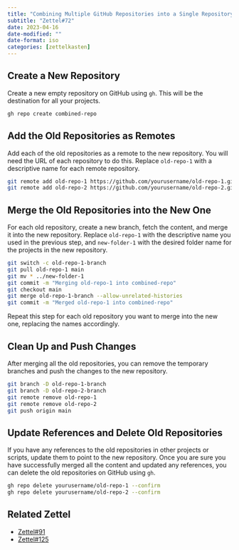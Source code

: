 ```yaml
---
title: "Combining Multiple GitHub Repositories into a Single Repository"
subtitle: "Zettel#72"
date: 2023-04-16
date-modified: ""
date-format: iso
categories: [zettelkasten]
---
```

## Create a New Repository

Create a new empty repository on GitHub using `gh`. This will be the destination for all your projects.

```bash
gh repo create combined-repo
```

## Add the Old Repositories as Remotes

Add each of the old repositories as a remote to the new repository. You will need the URL of each repository to do this. Replace `old-repo-1` with a descriptive name for each remote repository.

```bash
git remote add old-repo-1 https://github.com/yourusername/old-repo-1.git
git remote add old-repo-2 https://github.com/yourusername/old-repo-2.git
```

## Merge the Old Repositories into the New One

For each old repository, create a new branch, fetch the content, and merge it into the new repository. Replace `old-repo-1` with the descriptive name you used in the previous step, and `new-folder-1` with the desired folder name for the projects in the new repository.

```bash
git switch -c old-repo-1-branch
git pull old-repo-1 main
git mv * ../new-folder-1
git commit -m "Merging old-repo-1 into combined-repo"
git checkout main
git merge old-repo-1-branch --allow-unrelated-histories
git commit -m "Merged old-repo-1 into combined-repo"
```

Repeat this step for each old repository you want to merge into the new one, replacing the names accordingly.

## Clean Up and Push Changes

After merging all the old repositories, you can remove the temporary branches and push the changes to the new repository.

```bash
git branch -D old-repo-1-branch
git branch -D old-repo-2-branch
git remote remove old-repo-1
git remote remove old-repo-2
git push origin main
```

## Update References and Delete Old Repositories

If you have any references to the old repositories in other projects or scripts, update them to point to the new repository. Once you are sure you have successfully merged all the content and updated any references, you can delete the old repositories on GitHub using `gh`.

```bash
gh repo delete yourusername/old-repo-1 --confirm
gh repo delete yourusername/old-repo-2 --confirm
```

## Related Zettel

* [Zettel#91](/zettel/91)
* [Zettel#125](/zettel/125)
